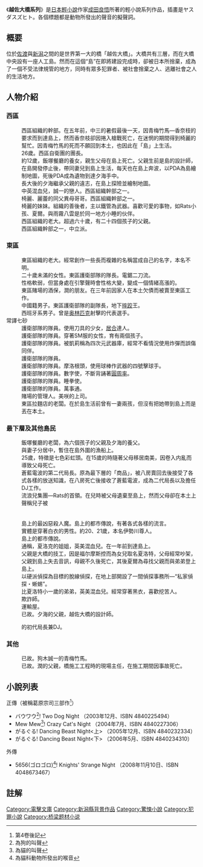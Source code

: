 {{Infobox animanga/Headerofja
|標題= 越佐大橋系列
|圖像= BOW_WOW!_Two_Dog_Night.jpg 
|尺寸= 
|說明=  BOW WOW!的日版封面
|日文名稱= 越佐大橋シリーズ
|英文名稱= 
|假名= えつさおおはしシリーズ
|羅馬字= Etsusa Ōhashi Shirīzu
|類型= 
}}
{{Infobox animanga/name
|作品原名= {{lang|ja|バウワウ! Two Dog Night<br>Mew Mew! Crazy Cat's Night<br>がるぐる! Dancing Beast Night<br>5656! Knights' Strange Night}}
|官方譯名= 
|正式譯名= 
|常用譯名= BOW WOW! Two Dog Night<br>Mew Mew! Crazy Cat's Night<br>Garuguru! Dancing Beast Night<br>5656! Knights' Strange Night
}}
{{Infobox animanga/Novel
|輕小說= 是
|作者= [[成田良悟|成田良悟]]
|插圖= {{lang|ja|ヤスダスズヒト}}
|出版社= {{flagicon|Japan}} [[電擊文庫|電擊文庫]]
|連載雜誌= 
|開始= 
|冊數= 5
}}
{{Infobox animanga/Footerofja}}

《'''越佐大橋系列'''》是[[日本|日本]][[輕小說|輕小說]]作家[[成田良悟|成田良悟]]所著的輕小說系列作品，插畫是ヤスダスズヒト。各個標題都是動物所發出的聲音的擬聲詞。
== 概要 ==
位於[[佐渡島|佐渡]]與[[新潟市|新潟]]之間的是世界第一大的橋「越佐大橋」。大橋共有三層，而在大橋中央設有一座人工島。然而在這個“島”在即將建設完成時，卻被日本所捨棄，成為了一個不受法律規管的地方，同時有眾多犯罪者、被社會捨棄之人、逃離社會之人的生活地方。
== 人物介紹 ==
=== 西區 ===
; {{nihongo|狗木 誠一|狗木誠一（くぎ せいいち）}}
: 西區組織的幹部。在五年前，中三的暑假最後一天，因青梅竹馬—香奈枝的要求而到達島上，然而香奈枝卻因捲入槍戰死亡，在迷惘的期間得到椅麗的幫忙。因青梅竹馬的死而不願回到本土，也因此在「島」上生活。
; {{nihongo|葛原 宗司|葛原宗司（くずはら そうじ）}}
: 26歲。西區自衛團的團長。
; {{nihongo|霧野 夕海|霧野夕海（きりの ゆあ）}}
: 約12歲，飯塚餐廳的養女，親生父母在島上死亡。父親生前是島的設計師，在島開發停止後，帶同妻兒到島上生活，每天也在島上奔波，以PDA為島繪制地圖，死後PDA成為遺物到達夕海手中。
: 長大後的夕海繼承父親的違志，在島上探險並繪制地圖。
; {{nihongo|嬰 椅麗|嬰椅麗（エイ イーリー）}}
: 中英混血兒，誠一的戀人。西區組織幹部之一。
; {{nihongo|嬰 麗凰|嬰麗凰（エイ リーファン）}}
: 椅麗、麗蕾的同父異母哥哥。西區組織幹部之一。
; {{nihongo|嬰 麗蕾|嬰麗蕾（エイ リーレイ）}}
: 椅麗的妹妹。組織的善後者，主以鐵管為武器。喜歡可愛的事物，如Rats小孩、夏爾。與雨霧八雲是於同一地方小睡的伙伴。
; {{nihongo|嬰大人|嬰大人（エイ ターレン）}}
: 西區組織的老大。超過六十歲，有二十四個孩子的父親。
; {{nihongo|瀏 太飛|瀏太飛（リュウ タイフェイ）}}
: 西區組織幹部之一，中立派。
=== 東區 ===
; {{nihongo|吉塔爾林|ギータルリン}}
: 東區組織的老大。經常創作一些長而複雜的名稱當成自己的名字，本名不明。
; {{nihongo|砂原 潤|砂原潤（さはら じゅん）}}
: 二十歲未滿的女性。東區護衛部隊的隊長。電鋸二刀流。
: 性格軟弱，但當身處在引擎聲時會性格大變，變成一個情緒高漲的。
; {{nihongo|八十島 美咲|八十島美咲（やそじま みさき）}}
: 東區賭場的酒保，潤的朋友。在三年前因家人在本土欠債而被賣至東區工作。
; {{nihongo|Greatest張|グレイテスト張（グレイテスト チャン）}}
: 中國籍男子。東區護衛部隊的副隊長，地下[[摔跤|摔跤]]王。
; {{nihongo|卡爾洛斯|カルロス}}
: 西班牙系男子。曾是[[奥林匹克|奥林匹克]]射擊的代表選手。
; {{nihongo|雪村 薺|雪村ナズナ（ゆきむら なずな）}}常譯七砂
: 護衛部隊的隊員。使用刀具的少女，[[居合|居合]]達人。
; {{nihongo|莉莉|リリ}}
: 護衛部隊的隊員。穿著SM服的女性，育有兩個孩子。
; {{nihongo|源|源（げん）}}
: 護衛部隊的隊員。被凱莉稱為四次元武器庫，經常不看情況使用炸彈而誤傷同伴。
; {{nihongo|彌|ミィ}}
: 護衛部隊的隊員。
; {{nihongo|高洛|ゴロー}}
: 護衛部隊的隊員。摩洛根頭，使用球棒作武器的四號擊球手。
; {{nihongo|圓|円（まどか）}}
: 護衛部隊的隊員。數字使，不斷背誦著[[圓周率|圓周率]]。
; {{nihongo|基奇塔里斯|ジギタリス}}
: 護衛部隊的隊員。睡拳使。
; {{nihongo|丸井|丸井(マルイ)}}
: 護衛部隊的隊員。萬事通。
; {{nihongo|稻嶺 光|稲嶺光（いなみね ひかる）}}
: 賭場的管理人。美咲的上司。
; {{nihongo|竹獅子 勘十郎|竹獅子勘十郎（たけしし かんじゅうろう）}}
: 東區拉麵店的老闆。在於島生活前曾有一妻兩孩，但沒有把她帶到島上而是丟在本土。

=== 最下層及其他島民 ===
; {{nihongo|飯塚|飯塚（いいづか）}}
: 飯塚餐廳的老闆，為六個孩子的父親及夕海的養父。
: 與妻子分居中，暫住在島外圍的漁船上。
; {{nihongo|戌井 隼人|戌井隼人（いぬい はやと）}}
: 25歲，特徵是七色彩虹頭。在15歲的時隨著父母移居南美，因卷入内亂而導致父母死亡。
; {{nihongo|凱利・八房|ケリー・ヤツフサ}}
: 蒼藍電波的第二代局長。原為最下層的「商品」，被八房賣回去後接受了各式各樣的放送知識，在八房死亡後接收了蒼藍電波，成為二代局長以及擔任DJ工作。
; {{nihongo|子城 彼方|子城彼方（ねじろ かなた）}}
: 流浪兒集團—Rats的首領。在兒時被父母遺棄至島上，然而父母卻在本土上聲稱兒子被
; {{nihongo|金島 銀河|金島銀河（かなしま ぎんが）}}
; {{nihongo|土見 大地|土見大地（つちみ だいち）}}
; {{nihongo|雨霧 八雲|雨霧八雲（あまぎり やくも）}}
: 島上的最凶惡殺人魔。島上的都市傳說，有著各式各樣的流言。
: 實體是穿著白衣的男性。約20、21歲，本名伊勢川尊人。
; {{nihongo|彈簧腿喬普林|バネ足ジョップリン（バネあしジョップリン）}}
: 島上的都市傳說。
; {{nihongo|夏洛特・利物浦|シャーロット・リバプール}}
: 通稱{{nihongo|夏爾|シャル}}，夏洛克的姐姐，英美混血兒。在一年前到達島上。
:父親是大橋的技工，因是福尔摩斯控而為女兒取名夏洛特，父母經常吵架，父親到島上失去音訊，母親不久後死亡，其後夏爾為尋找父親而與弟弟登上島上。
: 以硬派偵探為目標的脫線偵探，在地上部開設了一間偵探事務所—“私家偵探・蜥蜴”。
; {{nihongo|夏洛克・利物浦|シャーロック・リバプール}}
: 比夏洛特小一歲的弟弟，英美混血兒。經常穿著黑衣，喜歡挖苦人。
; {{nihongo|G先生|Gさん}}
: 欺詐師。
; {{nihongo|大和|ヤマト}}
: 運輸屋。
; {{nihongo|霧野|霧野（きりの）}}
: 已故。夕海的父親，越佐大橋的設計師。
; {{nihongo|八房|ヤツフサ}}
: {{nihongo|蒼藍電波|蒼青（そうせい）電波}}的初代局長兼DJ。
=== 其他 ===
; {{nihongo|織崎 香奈枝|織崎香奈枝（おりざき かなえ）}}
: 已故。狗木誠一的青梅竹馬。
; {{nihongo|砂原|砂原（さはら）}}
: 已故。潤的父親，橋施工工程時的現場主任，在施工期間因事故死亡。

== 小說列表 ==
;正傳（被稱葛原宗司三部作<ref>第4卷後記</ref>）
*バウワウ<ref>為狗的叫聲</ref>! Two Dog Night （2003年12月、ISBN 4840225494）
*Mew Mew<ref>為貓的叫聲</ref>! Crazy Cat's Night （2004年7月、ISBN 4840227306）
*がるぐる! Dancing Beast Night<上> （2005年12月、ISBN 4840232334）
*がるぐる! Dancing Beast Night<下> （2006年5月、ISBN 4840234310）
;外傳
*5656(ゴロゴロ)<ref>為貓科動物所發出的喉音</ref>! Knights' Strange Night （2008年11月10日、ISBN 4048673467）

== 註解 ==
{{reflist|1}}

{{DEFAULTSORT:Etsusa Oohashi Series}}
[[Category:電擊文庫|Category:電擊文庫]]
[[Category:新潟縣背景作品|Category:新潟縣背景作品]]
[[Category:驚悚小說|Category:驚悚小說]]
[[Category:犯罪小說|Category:犯罪小說]]
[[Category:桥梁题材小说|Category:桥梁题材小说]]